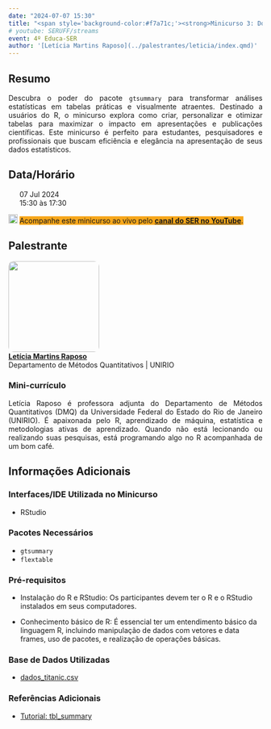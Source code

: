 ```yaml
---
date: "2024-07-07 15:30"
title: "<span style='background-color:#f7a71c;'><strong>Minicurso 3: Dominando o gtsummary - Crie Tabelas Incríveis no R</strong></span>"
# youtube: SERUFF/streams
event: 4º Educa-SER
author: '[Letícia Martins Raposo](../palestrantes/leticia/index.qmd)'
---
```


## Resumo

<div style="text-align: justify;"><p>Descubra o poder do pacote `gtsummary` para transformar análises estatísticas em tabelas práticas e visualmente atraentes. Destinado a usuários do R, o minicurso explora como criar, personalizar e otimizar tabelas para maximizar o impacto em apresentações e publicações científicas. Este minicurso é perfeito para estudantes, pesquisadores e profissionais que buscam eficiência e elegância na apresentação de seus dados estatísticos.</p></div>

## Data/Horário

<div style="text-align: justify;">
<p><img src="img/calendar-check-regular.svg" width="14">&nbsp; 07 Jul 2024<br>
<img src="img/clock-regular.svg" width="14">&nbsp; 15:30 às 17:30
</p>
</div>

<div style="text-align: justify;">
<p><img src="img/youtube.svg" alt="Logo do YouTube" width="18"> <span style='background-color:#f7a71c;'>Acompanhe este minicurso ao vivo pelo <a href="https://www.youtube.com/@SERUFF/streams" target="_blank">**canal do SER no YouTube**</a>.
</span>
</p>
</div>

## Palestrante

<style>
  /* CSS to round the borders of an image */
  .rounded-image {
    border-radius: 10px; /* Adjust the value to change the roundness */
    overflow: hidden; /* This ensures the rounded corners are visible */
  }
</style>
<p><img src="img/avatar-leticia.jpg" width="180" class="rounded-image"><br>
[**Letícia Martins Raposo**](../palestrantes/leticia/index.qmd)<br>Departamento de Métodos Quantitativos | UNIRIO</p>

### Mini-currículo

<div style="text-align: justify;"><p>Letícia Raposo é professora adjunta do Departamento de Métodos Quantitativos (DMQ) da Universidade Federal do Estado do Rio de Janeiro (UNIRIO). É apaixonada pelo R, aprendizado de máquina, estatística e metodologias ativas de aprendizado. Quando não está lecionando ou realizando suas pesquisas, está programando algo no R acompanhada de um bom café.</p></div>

## Informações Adicionais

### Interfaces/IDE Utilizada no Minicurso

- RStudio

### Pacotes Necessários

- `gtsummary`
- `flextable`

### Pré-requisitos

- Instalação do R e RStudio: Os participantes devem ter o R e o RStudio instalados em seus computadores. 

- Conhecimento básico de R: É essencial ter um entendimento básico da linguagem R, incluindo manipulação de dados com vetores e data frames, uso de pacotes, e realização de operações básicas.

### Base de Dados Utilizadas

- [dados_titanic.csv](https://github.com/leticiaraposo/dados_titanic/blob/main/dados_titanic.csv)

### Referências Adicionais

- [Tutorial: tbl_summary](https://www.danieldsjoberg.com/gtsummary/articles/tbl_summary.html)
